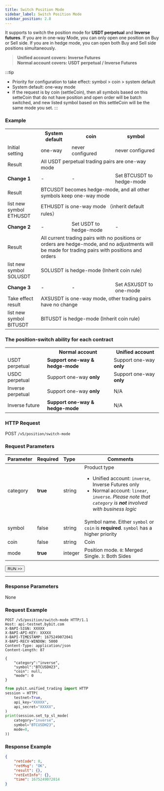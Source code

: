 ```yaml
---
title: Switch Position Mode
sidebar_label: Switch Position Mode
sidebar_position: 2.8
---
```

It supports to switch the position mode for **USDT perpetual** and **Inverse futures**. If you are in one-way Mode, you can only open one position on Buy or Sell side. If you are in hedge mode, you can open both Buy and Sell side positions simultaneously.
> **Unified account covers: Inverse Futures**<br/>
> **Normal account covers: USDT perpetual / Inverse Futures**

:::tip
* Priority for configuration to take effect: symbol > coin > system default
* System default: one-way mode
* If the request is by coin (settleCoin), then all symbols based on this setteCoin that do not have position and open order will be batch switched, and new listed symbol based on this settleCoin will be the same mode you set.
:::

### Example

<table class="custom_table">
    <tr>
        <th></th><th>System default</th><th>coin</th><th>symbol</th>
    </tr>
    <tr>
        <td>Initial setting</td><td>one-way</td><td>never configured</td><td>never configured</td>
    </tr>
    <tr>
        <td>Result</td><td colspan="3">All USDT perpetual trading pairs are one-way mode</td>
    </tr>
    <tr>
        <td><b>Change 1</b></td><td>-</td><td>-</td><td>Set BTCUSDT to hedge-mode</td>
    </tr>
    <tr>
        <td>Result</td><td colspan="3">BTCUSDT becomes hedge-mode, and all other symbols keep one-way mode</td>
    </tr>
    <tr>
        <td>list new symbol ETHUSDT</td><td colspan="3">ETHUSDT is one-way mode （inherit default rules）</td>
    </tr>
    <tr>
        <td><b>Change 2</b></td><td>-</td><td>Set USDT to hedge-mode</td><td>-</td>
    </tr>
    <tr>
        <td>Result</td><td colspan="3">All current trading pairs with no positions or orders are hedge-mode, and no adjustments will be made for trading pairs with positions and orders</td>
    </tr>
    <tr>
        <td>list new symbol SOLUSDT</td><td colspan="3">SOLUSDT is hedge-mode (Inherit coin rule)</td>
    </tr>
    <tr>
        <td><b>Change 3</b></td><td>-</td><td>-</td><td>Set ASXUSDT to one-mode</td>
    </tr>
    <tr>
        <td>Take effect result</td><td colspan="3">AXSUSDT is one-way mode, other trading pairs have no change</td>
    </tr>
    <tr>
        <td>list new symbol BITUSDT</td><td colspan="3">BITUSDT is hedge-mode (Inherit coin rule)</td>
    </tr>
</table>

### The position-switch ability for each contract
<table class="custom_table">
    <tr>
        <th></th><th>Normal account</th><th>Unified account</th>
    </tr>
    <tr>
        <td>USDT perpetual</td><td><b>Support one-way & hedge-mode</b></td><td>Support one-way <b>only</b></td>
    </tr>
    <tr>
        <td>USDC perpetual</td><td>Support one-way <b>only</b></td><td>Support one-way <b>only</b></td>
    </tr>
    <tr>
        <td>Inverse perpetual</td><td>Support one-way <b>only</b></td><td>N/A</td>
    </tr>
    <tr>
        <td>Inverse future</td><td><b>Support one-way & hedge-mode</b></td><td>N/A</td>
    </tr>
</table>

### HTTP Request
POST `/v5/position/switch-mode`

### Request Parameters
| Parameter | Required | Type | Comments|
|:----- |:-------|:-----|------ |
|category |**true** |string |Product type <ul><li> Unified account: `inverse`, Inverse Futures only</li><li>Normal account: `linear`, `inverse`. _Please note that `category` is **not** involved with business logic_</li></ul> |
|symbol |false |string |Symbol name. Either `symbol` or `coin` is **required**. `symbol` has a higher priority |
|coin |false |string |Coin |
|mode |**true** |integer |Position mode. `0`: Merged Single. `3`: Both Sides|

<a href="/api-explorer/v5/position/position-mode"><Button>RUN >></Button></a>

---

### Response Parameters
None

### Request Example

<Tabs groupId="programming-languages">
<TabItem value="http" label="HTTP">

```http
POST /v5/position/switch-mode HTTP/1.1
Host: api-testnet.bybit.com
X-BAPI-SIGN: XXXXX
X-BAPI-API-KEY: XXXXX
X-BAPI-TIMESTAMP: 1675249072041
X-BAPI-RECV-WINDOW: 5000
Content-Type: application/json
Content-Length: 87

{
    "category":"inverse",
    "symbol":"BTCUSDH23",
    "coin": null,
    "mode": 0
}
```

</TabItem>
<TabItem value="python" label="Python">

```python
from pybit.unified_trading import HTTP
session = HTTP(
    testnet=True,
    api_key="XXXXX",
    api_secret="XXXXX",
)
print(session.set_tp_sl_mode(
    category="inverse",
    symbol="BTCUSDH23",
    mode=0,
))
```

</TabItem>
</Tabs>

### Response Example

```json
{
    "retCode": 0,
    "retMsg": "OK",
    "result": {},
    "retExtInfo": {},
    "time": 1675249072814
}
```
